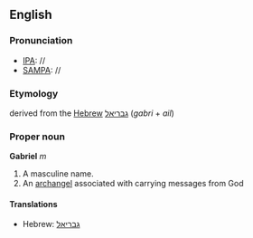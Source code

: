 ==English==
===Pronunciation===
*[[IPA]]: //
*[[SAMPA]]: //
===Etymology===
derived from the [[Hebrew]] [[גבריאל]] (''gabri'' + ''ail'')
===Proper noun===
'''Gabriel''' ''m''

#A masculine name.
#An [[archangel]] associated with carrying messages from God

====Translations====
*Hebrew: [[גבריאל]]